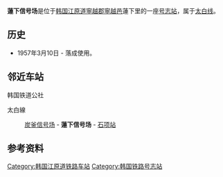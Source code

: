 {{unreferenced|time=2014-12-28T09:44:29+00:00}}
{{朝鮮半島車站資訊
|公司色 = #0066b3
|文字色 = 
|站名 = 莲下信号场
|圖片 =
|pxl = 
|圖片說明 =
|車站編號 = 
|前一站 = [[炭釜信号场|炭釜信号场]]
|前一站距離 = 4.9
|後一站距離 = 6.7
|後一站 = [[石项站|石项]]
|距離 =42.3
|起點站 = [[堤川站|堤川]]
|所屬路線 = [[太白线|太白线]]
|諺文 = 연하역
|朝鮮漢字 = 蓮下驛
|文觀部式 =Yeonha-yeok 
|馬-賴式 =
|副站名 = 
|停站路線數 = 
|所屬公司 = [[韩国铁道公社|韩国铁道公社]]
|所在地 =[[江原道_(韩国)|江原道]][[寧越郡_(韓國)|寧越郡]][[寧越邑|寧越邑]]蓮下里295-1
|車站構造 = 地面車站
|月台配置 = 
|啟用年月日 =1957年3月10日
|廢站年月日 = 
|上下車人次 =
|統計年度 =
|轉車 = 
|備註 = 
|全寬備註 = 
}}

'''蓮下信号场'''是位于[[韩国|韩国]][[江原道_(韩国)|江原道]][[寧越郡_(韓國)|寧越郡]][[寧越邑|寧越邑]]蓮下里的一座[[号志站|号志站]]，属于[[太白线|太白线]]。

== 历史 ==
*1957年3月10日 - 落成使用。

== 邻近车站 ==
;韩国铁道公社
太白線
:[[炭釜信号场|炭釜信号场]] - '''蓮下信号场''' - [[石项站|石项站]]

== 参考资料 ==
{{reflist}}

{{太白线}}

[[Category:韩国江原道铁路车站|Category:韩国江原道铁路车站]]
[[Category:韩国铁路号志站|Category:韩国铁路号志站]]